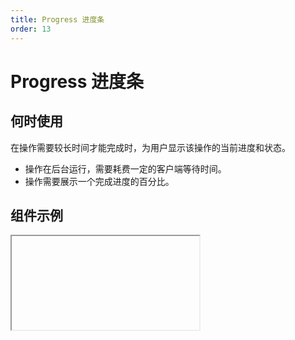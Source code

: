 ```yaml
---
title: Progress 进度条
order: 13
---
```


# Progress 进度条

## 何时使用

在操作需要较长时间才能完成时，为用户显示该操作的当前进度和状态。

- 操作在后台运行，需要耗费一定的客户端等待时间。
- 操作需要展示一个完成进度的百分比。

## 组件示例


<Iframe url="https://www.aliwork.com/developer/progress-v2?isRenderNav=false" />

## 组件属性


<AttrTable
  dataSource={[
    {
      code: 'size',
      type: 'string',
      default: `'medium'`,
      desc: "设置尺寸",
    },
    {
      code: 'shape',
      type: 'string',
      default: `'line'`,
      desc: "设置形态",
    },
    {
   
      code: 'percent',
      type: 'number',
      default: '0',
      desc: "设置百分比",
    },
    {
      code: 'state',
      type: 'string',
      default: `'normal'`,
      desc: "设置状态",
    },
    {
      code: 'hasBorder',
      type: 'boolean',
      default: 'false',
      desc: "设置边框",
    },
    {
      code: 'progressive',
      type: 'boolean',
      default: 'false',
      desc: '设置色彩阶段变化模式',
    },
  ]}
/>
